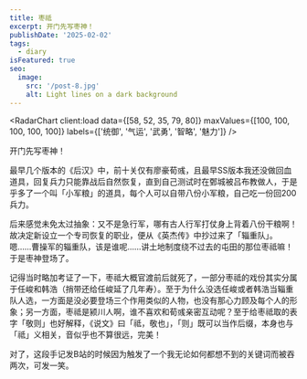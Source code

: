 ```yaml
---
title: 枣祗
excerpt: 开门先写枣神！
publishDate: '2025-02-02'
tags:
  - diary
isFeatured: true
seo:
  image:
    src: '/post-8.jpg'
    alt: Light lines on a dark background
---
```



<RadarChart client:load data={[58, 52, 35, 79, 80]} maxValues={[100, 100, 100, 100, 100]} labels={['统御', '气运', '武勇', '智略', '魅力']} />

开门先写枣神！

最早几个版本的《后汉》中，前十关仅有廖豪荀彧，且最早SS版本我还没做回血道具，回复兵力只能靠战后自然恢复，直到自己测试时在鄄城被吕布教做人，于是乎多了一个叫「小军粮」的道具，每个人可以自带八份小军粮，自己吃一份回200兵力。

后来感觉未免太过抽象：又不是急行军，哪有古人行军打仗身上背着八份干粮啊！故决定新设立一个专司恢复的职业，便从《英杰传》中抄过来了「辎重队」。嗯……曹操军的辎重队，该是谁呢……讲土地制度绕不过去的屯田的那位枣祗嘛！于是枣神登场了。

记得当时略加考证了一下，枣祗大概官渡前后就死了，一部分枣祗的戏份其实分属于任峻和韩浩（捎带还给任峻延了几年寿）。至于为什么没选任峻或者韩浩当辎重队人选，一方面是没必要登场三个作用类似的人物，也没有那心力顾及每个人的形象；另一方面，枣祗是颍川人啊，谁不喜欢和荀彧亲密互动呢？至于给枣祗取的表字「敬则」也好解释，《说文》曰「祗，敬也」，「则」既可以当作后缀，本身也与「祗」义相关，音似乎也不算很远，完美！

对了，这段手记发B站的时候因为触发了一个我无论如何都想不到的关键词而被吞两次，可发一笑。

